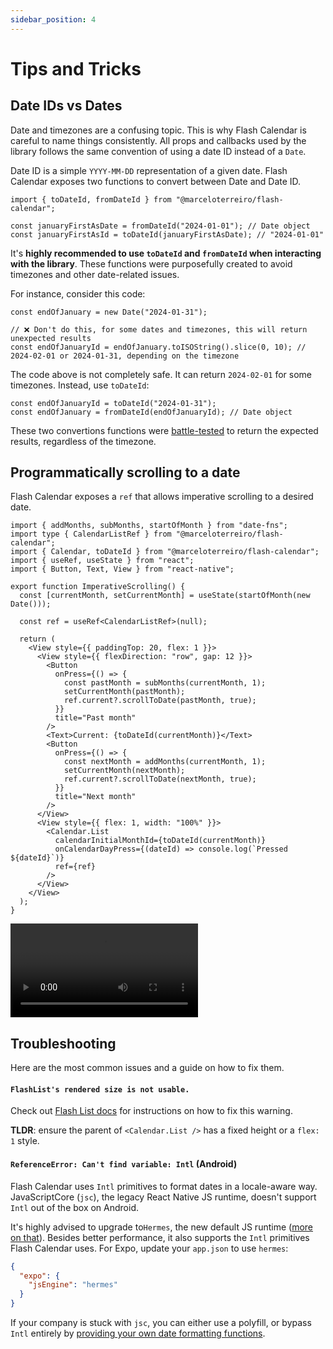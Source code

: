 ```yaml
---
sidebar_position: 4
---
```



# Tips and Tricks

## Date IDs vs Dates

Date and timezones are a confusing topic. This is why Flash Calendar is careful to name things consistently. All props and callbacks used by the library follows the same convention of using a date ID instead of a `Date`.

Date ID is a simple `YYYY-MM-DD` representation of a given date. Flash Calendar exposes two functions to convert between Date and Date ID.

```tsx
import { toDateId, fromDateId } from "@marceloterreiro/flash-calendar";

const januaryFirstAsDate = fromDateId("2024-01-01"); // Date object
const januaryFirstAsId = toDateId(januaryFirstAsDate); // "2024-01-01"
```

It's **highly recommended to use `toDateId` and `fromDateId` when interacting with the library**. These functions were purposefully created to avoid timezones and other date-related issues.

For instance, consider this code:

```tsx
const endOfJanuary = new Date("2024-01-31");

// ❌ Don't do this, for some dates and timezones, this will return unexpected results
const endOfJanuaryId = endOfJanuary.toISOString().slice(0, 10); // 2024-02-01 or 2024-01-31, depending on the timezone
```

The code above is not completely safe. It can return `2024-02-01` for some timezones. Instead, use `toDateId`:

```tsx
const endOfJanuaryId = toDateId("2024-01-31");
const endOfJanuary = fromDateId(endOfJanuaryId); // Date object
```

These two convertions functions were [battle-tested](https://github.com/MarceloPrado/flash-calendar/blob/ee87cb1a695a42840f00f17bbaeb1a795a1e3ba0/packages/flash-calendar/src/helpers/dates.test.ts#L30-L130) to return the expected results, regardless of the timezone.

## Programmatically scrolling to a date

Flash Calendar exposes a `ref` that allows imperative scrolling to a desired date.

<HStack spacing={24} alignItems="flex-start">

<div>

```tsx
import { addMonths, subMonths, startOfMonth } from "date-fns";
import type { CalendarListRef } from "@marceloterreiro/flash-calendar";
import { Calendar, toDateId } from "@marceloterreiro/flash-calendar";
import { useRef, useState } from "react";
import { Button, Text, View } from "react-native";

export function ImperativeScrolling() {
  const [currentMonth, setCurrentMonth] = useState(startOfMonth(new Date()));

  const ref = useRef<CalendarListRef>(null);

  return (
    <View style={{ paddingTop: 20, flex: 1 }}>
      <View style={{ flexDirection: "row", gap: 12 }}>
        <Button
          onPress={() => {
            const pastMonth = subMonths(currentMonth, 1);
            setCurrentMonth(pastMonth);
            ref.current?.scrollToDate(pastMonth, true);
          }}
          title="Past month"
        />
        <Text>Current: {toDateId(currentMonth)}</Text>
        <Button
          onPress={() => {
            const nextMonth = addMonths(currentMonth, 1);
            setCurrentMonth(nextMonth);
            ref.current?.scrollToDate(nextMonth, true);
          }}
          title="Next month"
        />
      </View>
      <View style={{ flex: 1, width: "100%" }}>
        <Calendar.List
          calendarInitialMonthId={toDateId(currentMonth)}
          onCalendarDayPress={(dateId) => console.log(`Pressed ${dateId}`)}
          ref={ref}
        />
      </View>
    </View>
  );
}
```

</div>

<video controls width={250}>
  <source src={imperativeScrollVideo} type="video/mp4" />
</video>

</HStack>

## Troubleshooting

Here are the most common issues and a guide on how to fix them.

#### `FlashList's rendered size is not usable.`

Check out [Flash List docs](https://shopify.github.io/flash-list/docs/known-issues/#1-flashlists-rendered-size-is-not-usable-warning) for instructions on how to fix this warning.

**TLDR**: ensure the parent of `<Calendar.List />` has a fixed height or a `flex: 1` style.

#### `ReferenceError: Can't find variable: Intl` (Android)

Flash Calendar uses `Intl` primitives to format dates in a locale-aware way.
JavaScriptCore (`jsc`), the legacy React Native JS runtime, doesn't support `Intl` out of the
box on Android.

It's highly advised to upgrade to`Hermes`, the new default JS runtime ([more on that](https://reactnative.dev/docs/hermes)). Besides better performance, it also supports the `Intl` primitives Flash Calendar uses. For Expo, update your `app.json` to use `hermes`:

```json
{
  "expo": {
    "jsEngine": "hermes"
  }
}
```

If your company is stuck with `jsc`, you can either use a polyfill, or bypass `Intl` entirely by [providing your own date formatting functions](/fundamentals/usage#custom-date-formatting).
